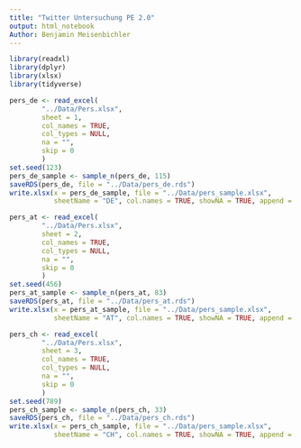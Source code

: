 ```yaml
---
title: "Twitter Untersuchung PE 2.0"
output: html_notebook
Author: Benjamin Meisenbichler
---
```




```r
library(readxl)
library(dplyr)
library(xlsx)
library(tidyverse)
```

```r
pers_de <- read_excel(
        "../Data/Pers.xlsx",
        sheet = 1,
        col_names = TRUE,
        col_types = NULL,
        na = "",
        skip = 0
        )
set.seed(123)
pers_de_sample <- sample_n(pers_de, 115)
saveRDS(pers_de, file = "../Data/pers_de.rds")
write.xlsx(x = pers_de_sample, file = "../Data/pers_sample.xlsx",
           sheetName = "DE", col.names = TRUE, showNA = TRUE, append = TRUE)
```

```r
pers_at <- read_excel(
        "../Data/Pers.xlsx",
        sheet = 2,
        col_names = TRUE,
        col_types = NULL,
        na = "",
        skip = 0
        )
set.seed(456)
pers_at_sample <- sample_n(pers_at, 83)
saveRDS(pers_at, file = "../Data/pers_at.rds")
write.xlsx(x = pers_at_sample, file = "../Data/pers_sample.xlsx",
           sheetName = "AT", col.names = TRUE, showNA = TRUE, append = TRUE)
```

```r
pers_ch <- read_excel(
        "../Data/Pers.xlsx",
        sheet = 3,
        col_names = TRUE,
        col_types = NULL,
        na = "",
        skip = 0
        )
set.seed(789)
pers_ch_sample <- sample_n(pers_ch, 33)
saveRDS(pers_ch, file = "../Data/pers_ch.rds")
write.xlsx(x = pers_ch_sample, file = "../Data/pers_sample.xlsx",
           sheetName = "CH", col.names = TRUE, showNA = TRUE, append = TRUE)
```


